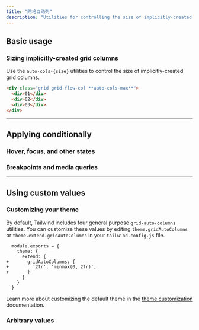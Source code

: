 ```yaml
---
title: "网格自动列"
description: "Utilities for controlling the size of implicitly-created grid columns."
---
```




## Basic usage

### Sizing implicitly-created grid columns

Use the `auto-cols-{size}` utilities to control the size of implicitly-created grid columns.

```html
<div class="grid grid-flow-col **auto-cols-max**">
  <div>01</div>
  <div>02</div>
  <div>03</div>
</div>
```

---

## <Heading ignore>Applying conditionally</Heading>

### <Heading ignore>Hover, focus, and other states</Heading>

<HoverFocusAndOtherStates defaultClass="grid grid-flow-col auto-cols-max" featuredClass="auto-cols-min" />

### <Heading ignore>Breakpoints and media queries</Heading>

<BreakpointsAndMediaQueries defaultClass="grid grid-flow-col auto-cols-max" featuredClass="auto-cols-min" />

---

## Using custom values

### Customizing your theme

By default, Tailwind includes four general purpose `grid-auto-columns` utilities. You can customize these values by editing `theme.gridAutoColumns` or `theme.extend.gridAutoColumns` in your `tailwind.config.js` file.

```diff-js {{ filename: 'tailwind.config.js' }}
  module.exports = {
    theme: {
      extend: {
+       gridAutoColumns: {
+         '2fr': 'minmax(0, 2fr)',
+       }
      }
    }
  }
```

Learn more about customizing the default theme in the [theme customization](/docs/theme#customizing-the-default-theme) documentation.

### Arbitrary values

<ArbitraryValues property="grid-auto-columns" defaultClass="grid grid-flow-col" featuredClass="auto-cols-[minmax(0,_2fr)]" />
